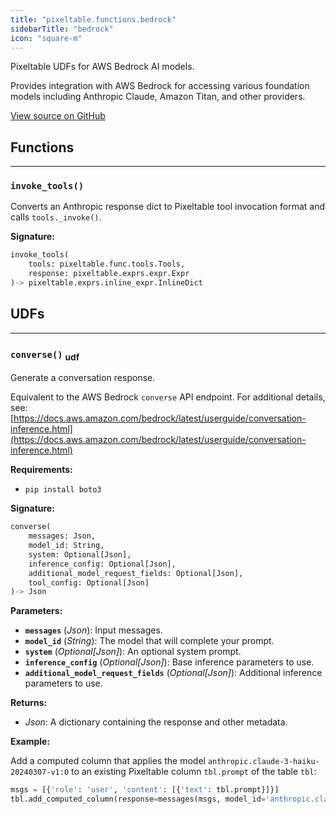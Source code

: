 ```yaml
---
title: "pixeltable.functions.bedrock"
sidebarTitle: "bedrock"
icon: "square-m"
---
```


Pixeltable UDFs for AWS Bedrock AI models.

Provides integration with AWS Bedrock for accessing various foundation models including Anthropic Claude, Amazon Titan, and other providers.


<a href="https://github.com/pixeltable/pixeltable/blob/v0.4/pixeltable/functions/bedrock.py#L0" target="_blank">View source on GitHub</a>

## Functions


---

### `invoke_tools()`

Converts an Anthropic response dict to Pixeltable tool invocation format and calls `tools._invoke()`.


**Signature:**

```python
invoke_tools(
    tools: pixeltable.func.tools.Tools,
    response: pixeltable.exprs.expr.Expr
)-> pixeltable.exprs.inline_expr.InlineDict
```

## UDFs


---

### `converse()` <sub>udf</sub>

Generate a conversation response.


Equivalent to the AWS Bedrock `converse` API endpoint. For additional details, see: [https://docs.aws.amazon.com/bedrock/latest/userguide/conversation-inference.html](https://docs.aws.amazon.com/bedrock/latest/userguide/conversation-inference.html)

**Requirements:**

- `pip install boto3`


**Signature:**

```python
converse(
    messages: Json,
    model_id: String,
    system: Optional[Json],
    inference_config: Optional[Json],
    additional_model_request_fields: Optional[Json],
    tool_config: Optional[Json]
)-> Json
```

**Parameters:**

- **`messages`** (*Json*): Input messages.
- **`model_id`** (*String*): The model that will complete your prompt.
- **`system`** (*Optional[Json]*): An optional system prompt.
- **`inference_config`** (*Optional[Json]*): Base inference parameters to use.
- **`additional_model_request_fields`** (*Optional[Json]*): Additional inference parameters to use.

**Returns:**

- *Json*: A dictionary containing the response and other metadata.



**Example:**

Add a computed column that applies the model `anthropic.claude-3-haiku-20240307-v1:0` to an existing Pixeltable column `tbl.prompt` of the table `tbl`:
```python
msgs = [{'role': 'user', 'content': [{'text': tbl.prompt}]}]
tbl.add_computed_column(response=messages(msgs, model_id='anthropic.claude-3-haiku-20240307-v1:0'))
```

